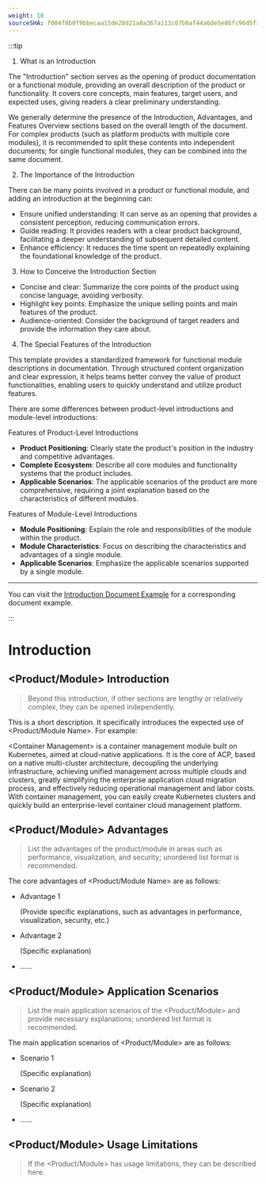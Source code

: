 ```yaml
---
weight: 10
sourceSHA: f004f8b0f9bbecaa15de28d21a8a367a113c07b6af44a6de5e86fc96d5f13741
---
```


:::tip

1. What is an Introduction

The "Introduction" section serves as the opening of product documentation or a functional module, providing an overall description of the product or functionality. It covers core concepts, main features, target users, and expected uses, giving readers a clear preliminary understanding.

We generally determine the presence of the Introduction, Advantages, and Features Overview sections based on the overall length of the document. For complex products (such as platform products with multiple core modules), it is recommended to split these contents into independent documents; for single functional modules, they can be combined into the same document.

2. The Importance of the Introduction

There can be many points involved in a product or functional module, and adding an introduction at the beginning can:

- Ensure unified understanding: It can serve as an opening that provides a consistent perception, reducing communication errors.
- Guide reading: It provides readers with a clear product background, facilitating a deeper understanding of subsequent detailed content.
- Enhance efficiency: It reduces the time spent on repeatedly explaining the foundational knowledge of the product.

3. How to Conceive the Introduction Section

- Concise and clear: Summarize the core points of the product using concise language, avoiding verbosity.
- Highlight key points: Emphasize the unique selling points and main features of the product.
- Audience-oriented: Consider the background of target readers and provide the information they care about.

4. The Special Features of the Introduction

This template provides a standardized framework for functional module descriptions in documentation. Through structured content organization and clear expression, it helps teams better convey the value of product functionalities, enabling users to quickly understand and utilize product features.

There are some differences between product-level introductions and module-level introductions:

Features of Product-Level Introductions

- **Product Positioning**: Clearly state the product's position in the industry and competitive advantages.
- **Complete Ecosystem**: Describe all core modules and functionality systems that the product includes.
- **Applicable Scenarios**: The applicable scenarios of the product are more comprehensive, requiring a joint explanation based on the characteristics of different modules.

Features of Module-Level Introductions

- **Module Positioning**: Explain the role and responsibilities of the module within the product.
- **Module Characteristics**: Focus on describing the characteristics and advantages of a single module.
- **Applicable Scenarios**: Emphasize the applicable scenarios supported by a single module.

---

You can visit the [Introduction Document Example](https://product-doc-guide.alauda.cn/template/intro/example.html) for a corresponding document example.

:::

# Introduction

## \<Product/Module> Introduction

> Beyond this introduction, if other sections are lengthy or relatively complex, they can be opened independently.

This is a short description. It specifically introduces the expected use of \<Product/Module Name>. For example:

\<Container Management> is a container management module built on Kubernetes, aimed at cloud-native applications. It is the core of ACP, based on a native multi-cluster architecture, decoupling the underlying infrastructure, achieving unified management across multiple clouds and clusters, greatly simplifying the enterprise application cloud migration process, and effectively reducing operational management and labor costs. With container management, you can easily create Kubernetes clusters and quickly build an enterprise-level container cloud management platform.

## \<Product/Module> Advantages

> List the advantages of the product/module in areas such as performance, visualization, and security; unordered list format is recommended.

The core advantages of \<Product/Module Name> are as follows:

- Advantage 1

  (Provide specific explanations, such as advantages in performance, visualization, security, etc.)

- Advantage 2

  (Specific explanation)

- ......

## \<Product/Module> Application Scenarios

> List the main application scenarios of the \<Product/Module> and provide necessary explanations; unordered list format is recommended.

The main application scenarios of \<Product/Module> are as follows:

- Scenario 1

  (Specific explanation)

- Scenario 2

  (Specific explanation)

- ......

## \<Product/Module> Usage Limitations

> If the \<Product/Module> has usage limitations, they can be described here.
